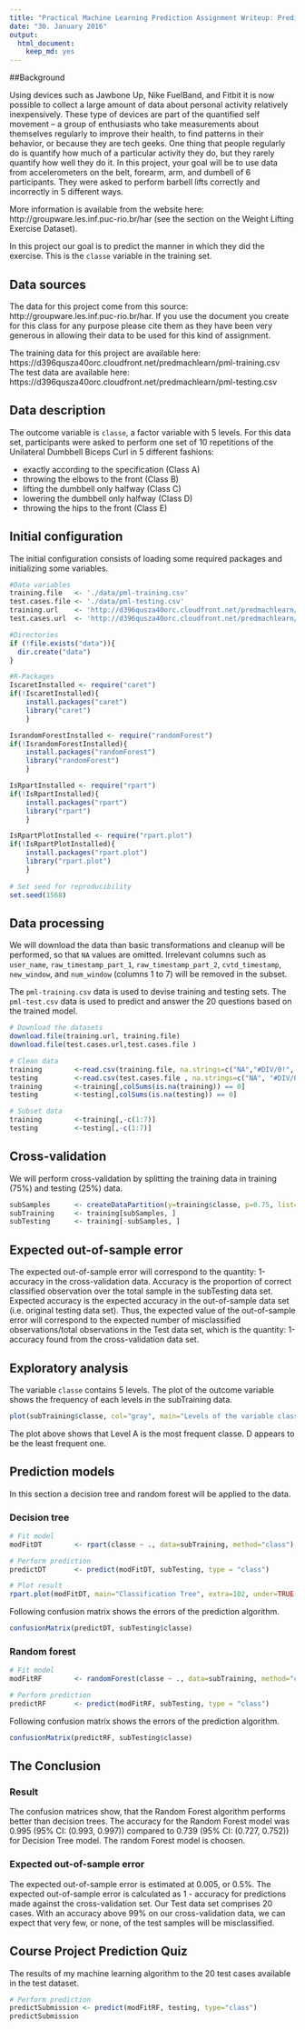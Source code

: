 ```yaml
---
title: "Practical Machine Learning Prediction Assignment Writeup: Predict activity quality"
date: "30. January 2016"
output:
  html_document:
    keep_md: yes
---
```


##Background

Using devices such as Jawbone Up, Nike FuelBand, and Fitbit it is now possible to collect a large amount of data about personal activity relatively inexpensively. These type of devices are part of the quantified self movement – a group of enthusiasts who take measurements about themselves regularly to improve their health, to find patterns in their behavior, or because they are tech geeks. One thing that people regularly do is quantify how much of a particular activity they do, but they rarely quantify how well they do it. In this project, your goal will be to use data from accelerometers on the belt, forearm, arm, and dumbell of 6 participants. They were asked to perform barbell lifts correctly and incorrectly in 5 different ways.

More information is available from the website here: http://groupware.les.inf.puc-rio.br/har (see the section on the Weight Lifting Exercise Dataset).

In this project our goal is to predict the manner in which they did the exercise. This is the `classe` variable in the training set.

## Data sources

The data for this project come from this source: http://groupware.les.inf.puc-rio.br/har. If you use the document you create for this class for any purpose please cite them as they have been very generous in allowing their data to be used for this kind of assignment.

The training data for this project are available here: https://d396qusza40orc.cloudfront.net/predmachlearn/pml-training.csv
The test data are available here: https://d396qusza40orc.cloudfront.net/predmachlearn/pml-testing.csv

## Data description

The outcome variable is `classe`, a factor variable with 5 levels. For this data set, participants were asked to perform one set of 10 repetitions of the Unilateral Dumbbell Biceps Curl in 5 different fashions:

- exactly according to the specification (Class A)
- throwing the elbows to the front (Class B)
- lifting the dumbbell only halfway (Class C)
- lowering the dumbbell only halfway (Class D)
- throwing the hips to the front (Class E)

## Initial configuration

The initial configuration consists of loading some required packages and initializing some variables.

```r

#Data variables
training.file   <- './data/pml-training.csv'
test.cases.file <- './data/pml-testing.csv'
training.url    <- 'http://d396qusza40orc.cloudfront.net/predmachlearn/pml-training.csv'
test.cases.url  <- 'http://d396qusza40orc.cloudfront.net/predmachlearn/pml-testing.csv'

#Directories
if (!file.exists("data")){
  dir.create("data")
}

#R-Packages
IscaretInstalled <- require("caret")
if(!IscaretInstalled){
    install.packages("caret")
    library("caret")
    }

IsrandomForestInstalled <- require("randomForest")
if(!IsrandomForestInstalled){
    install.packages("randomForest")
    library("randomForest")
    }

IsRpartInstalled <- require("rpart")
if(!IsRpartInstalled){
    install.packages("rpart")
    library("rpart")
    }

IsRpartPlotInstalled <- require("rpart.plot")
if(!IsRpartPlotInstalled){
    install.packages("rpart.plot")
    library("rpart.plot")
    }
        
# Set seed for reproducibility
set.seed(1568)
```

## Data processing
We will download the data than basic transformations and cleanup will be performed, so that `NA` values are omitted. Irrelevant columns such as `user_name`, `raw_timestamp_part_1`, `raw_timestamp_part_2`, `cvtd_timestamp`, `new_window`, and  `num_window` (columns 1 to 7) will be removed in the subset.

The `pml-training.csv` data is used to devise training and testing sets.
The `pml-test.csv` data is used to predict and answer the 20 questions based on the trained model.

```r
# Download the datasets
download.file(training.url, training.file)
download.file(test.cases.url,test.cases.file )

# Clean data
training        <-read.csv(training.file, na.strings=c("NA","#DIV/0!", ""))
testing         <-read.csv(test.cases.file , na.strings=c("NA", "#DIV/0!", ""))
training        <-training[,colSums(is.na(training)) == 0]
testing         <-testing[,colSums(is.na(testing)) == 0]

# Subset data
training        <-training[,-c(1:7)]
testing         <-testing[,-c(1:7)]
```

## Cross-validation
We will perform cross-validation by splitting the training data in training (75%) and testing (25%) data.

```r
subSamples      <- createDataPartition(y=training$classe, p=0.75, list=FALSE)
subTraining     <- training[subSamples, ] 
subTesting      <- training[-subSamples, ]
```

## Expected out-of-sample error
The expected out-of-sample error will correspond to the quantity: 1-accuracy in the cross-validation data. Accuracy is the proportion of correct classified observation over the total sample in the subTesting data set. Expected accuracy is the expected accuracy in the out-of-sample data set (i.e. original testing data set). Thus, the expected value of the out-of-sample error will correspond to the expected number of misclassified observations/total observations in the Test data set, which is the quantity: 1-accuracy found from the cross-validation data set.

## Exploratory analysis
The variable `classe` contains 5 levels. The plot of the outcome variable shows the frequency of each levels in the subTraining data.

```r
plot(subTraining$classe, col="gray", main="Levels of the variable classe", xlab="classe levels", ylab="Frequency")
```

The plot above shows that Level A is the most frequent classe. D appears to be the least frequent one.

## Prediction models
In this section a decision tree and random forest will be applied to the data.

### Decision tree
```r
# Fit model
modFitDT        <- rpart(classe ~ ., data=subTraining, method="class")

# Perform prediction
predictDT       <- predict(modFitDT, subTesting, type = "class")

# Plot result
rpart.plot(modFitDT, main="Classification Tree", extra=102, under=TRUE, faclen=0)
```

Following confusion matrix shows the errors of the prediction algorithm.

```r
confusionMatrix(predictDT, subTesting$classe)
```

### Random forest
```r
# Fit model
modFitRF        <- randomForest(classe ~ ., data=subTraining, method="class")

# Perform prediction
predictRF       <- predict(modFitRF, subTesting, type = "class")
```

Following confusion matrix shows the errors of the prediction algorithm.

```r
confusionMatrix(predictRF, subTesting$classe)
```

## The Conclusion

### Result

The confusion matrices show, that the Random Forest algorithm performs better than decision trees. The accuracy for the Random Forest model was 0.995 (95% CI: (0.993, 0.997)) compared to 0.739 (95% CI: (0.727, 0.752)) for Decision Tree model. The random Forest model is choosen.

### Expected out-of-sample error
The expected out-of-sample error is estimated at 0.005, or 0.5%. The expected out-of-sample error is calculated as 1 - accuracy for predictions made against the cross-validation set. Our Test data set comprises 20 cases. With an accuracy above 99% on our cross-validation data, we can expect that very few, or none, of the test samples will be misclassified.

## Course Project Prediction Quiz
The results of my machine learning algorithm to the 20 test cases available in the test dataset.

```r
# Perform prediction
predictSubmission <- predict(modFitRF, testing, type="class")
predictSubmission
```
